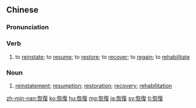 {{also|恢复}}
==Chinese==
{{zh-forms|s=恢复}}

===Pronunciation===
{{zh-pron
|m=huīfù
|c=fui1 fuk6
|h=pfs=fî-fu̍k
|mn=he-ho̍k/khoe-ho̍k
|cat=v,n
}}

===Verb===
{{zh-verb}}

# to [[reinstate]]; to [[resume]]; to [[restore]]; to [[recover]]; to [[regain]]; to [[rehabilitate]]

===Noun===
{{zh-noun}}

# [[reinstatement]]; [[resumption]]; [[restoration]]; [[recovery]]; [[rehabilitation]]

{{zh-cat|Elementary}}

[[zh-min-nan:恢復]]
[[ko:恢復]]
[[hu:恢復]]
[[mg:恢復]]
[[ja:恢復]]
[[sv:恢復]]
[[tl:恢復]]
